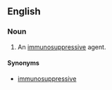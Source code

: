 ==English==

===Noun===
{{en-noun}}

# {{pharmcology}} An [[immunosuppressive]] agent.

====Synonyms====
*[[immunosuppressive]]